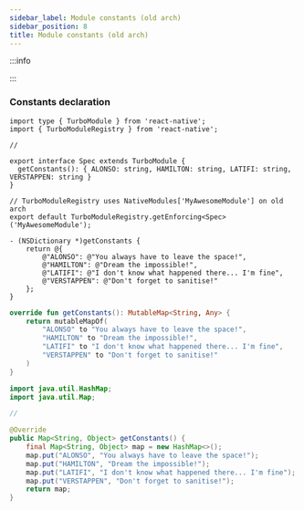 ```yaml
---
sidebar_label: Module constants (old arch)
sidebar_position: 8
title: Module constants (old arch)
---
```




:::info

<CodegenForOldArchInfo />

:::

### Constants declaration

<Tabs groupId="specs">
<TabItem value="JS" label="JS Spec">

```tsx title="src/NativeMyAwesomeModule.ts"
import type { TurboModule } from 'react-native';
import { TurboModuleRegistry } from 'react-native';

//

export interface Spec extends TurboModule {
  getConstants(): { ALONSO: string, HAMILTON: string, LATIFI: string, VERSTAPPEN: string }
}

// TurboModuleRegistry uses NativeModules['MyAwesomeModule'] on old arch
export default TurboModuleRegistry.getEnforcing<Spec>('MyAwesomeModule');
```

</TabItem>
<TabItem value="iOS" label="iOS Spec">

```objc title="ios/NativeMyAwesomeModule.mm"
- (NSDictionary *)getConstants {
    return @{
        @"ALONSO": @"You always have to leave the space!",
        @"HAMILTON": @"Dream the impossible!",
        @"LATIFI": @"I don't know what happened there... I'm fine",
        @"VERSTAPPEN": @"Don't forget to sanitise!"
    };
}
```

</TabItem>
<TabItem value="Android" label="Android Spec">

<Tabs groupId="android_lang">
<TabItem value="kotlin" label="Kotlin">

```kotlin title="android/src/main/newarch/com/myawesomeapp/NativeMyAwesomeModule.kt"
override fun getConstants(): MutableMap<String, Any> {
    return mutableMapOf(
        "ALONSO" to "You always have to leave the space!",
        "HAMILTON" to "Dream the impossible!",
        "LATIFI" to "I don't know what happened there... I'm fine",
        "VERSTAPPEN" to "Don't forget to sanitise!"
    )
}
```

</TabItem>
<TabItem value="java" label="Java">

```java title="android/src/main/newarch/com/myawesomeapp/NativeMyAwesomeModule.java"
import java.util.HashMap;
import java.util.Map;

//

@Override
public Map<String, Object> getConstants() {
    final Map<String, Object> map = new HashMap<>();
    map.put("ALONSO", "You always have to leave the space!");
    map.put("HAMILTON", "Dream the impossible!");
    map.put("LATIFI", "I don't know what happened there... I'm fine");
    map.put("VERSTAPPEN", "Don't forget to sanitise!");
    return map;
}
```

</TabItem>
</Tabs>

</TabItem>
</Tabs>
